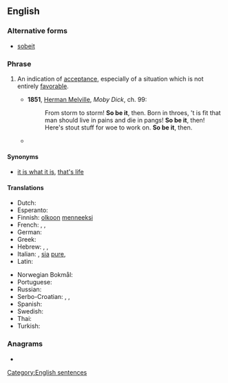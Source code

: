 {{also|sobeit}}
==English==

===Alternative forms===
* [[sobeit]]

===Phrase===
{{head|en|phrase}}

# {{lb|en|idiomatic}} An indication of [[acceptance]], especially of a situation which is not entirely [[favorable]].
#* '''1851''', [[w:Herman Melville|Herman Melville]], ''Moby Dick'', ch. 99:
#*: From storm to storm! '''So be it''', then. Born in throes, 't is fit that man should live in pains and die in pangs! '''So be it''', then! Here's stout stuff for woe to work on. '''So be it''', then.
#* {{quote-journal|date=February 22, 2009|title=ABC This Week with George Stephanopoulos|passage=It doesn't matter which party it is. If the people choose one, a Democrat, then '''so be it'''.}}

====Synonyms====
* {{sense|indication of acceptance}} [[it is what it is]], [[that's life]]

====Translations====
{{trans-top|indication of acceptance}}
* Dutch: {{t|nl|het zij zo}}
* Esperanto: {{t|eo|estu ĝi}}
* Finnish: [[olkoon]] [[menneeksi]]
* French: {{t+|fr|soit}}, {{t+|fr|ainsi soit-il}}, {{t|fr|qu'il en soit ainsi}}
* German: {{t|de|so sei es}}
* Greek: {{t|el|ας είναι}}
* Hebrew: {{t+|he|אמן|tr=amén}}, {{t|he|ניחא|tr=nicha|sc=Hebr}}, {{t|he|מילא|tr=méyle|sc=Hebr}}
* Italian: {{t|it|transeat}}, [[sia]] [[pure]], {{t+|it|così sia}}
* Latin: {{t|la|transeat}}
{{trans-mid}}
* Norwegian Bokmål: {{t|nb|sånn er det bare}}
* Portuguese: {{t|pt|assim seja}}
* Russian: {{t+|ru|так и бы́ть}}
* Serbo-Croatian: {{t|sh|neka tako bude}}, {{t|sh|u redu}}, {{t+|sh|neka}}
* Spanish: {{t|es|así sea}}
* Swedish: {{t|sv|då så}}
* Thai: {{t|th|ทำไปเลยถ้าอยากทำ|tr=tham pai loei tha yak tham|sc=Thai}}
* Turkish: {{t|tr|öyle olsun}}
{{trans-bottom}}

===Anagrams===
* {{anagrams|en|is-to-be|tobies}}

[[Category:English sentences]]
